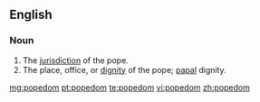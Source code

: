==English==

===Noun===
{{en-noun}}

# The [[jurisdiction]] of the pope. 
# The place, office, or [[dignity]] of the pope; [[papal]] dignity.

[[mg:popedom]]
[[pt:popedom]]
[[te:popedom]]
[[vi:popedom]]
[[zh:popedom]]